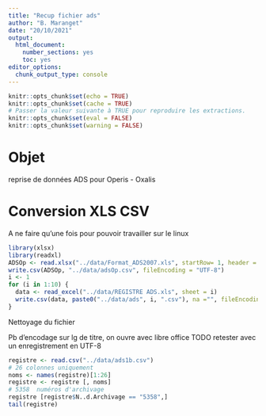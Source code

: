 ```yaml
---
title: "Recup fichier ads"
author: "B. Maranget"
date: "20/10/2021"
output: 
  html_document: 
    number_sections: yes
    toc: yes
editor_options: 
  chunk_output_type: console
---
```



```r
knitr::opts_chunk$set(echo = TRUE)
knitr::opts_chunk$set(cache = TRUE)
# Passer la valeur suivante à TRUE pour reproduire les extractions.
knitr::opts_chunk$set(eval = FALSE)
knitr::opts_chunk$set(warning = FALSE)
```


# Objet

reprise de données ADS pour Operis - Oxalis


# Conversion XLS CSV

A ne faire qu'une fois pour pouvoir travailler sur le linux

```r
library(xlsx)
library(readxl)
ADSOp <- read.xlsx("../data/Format_ADS2007.xls", startRow= 1, header = TRUE,sheetIndex = 1, encoding = "UTF-8")
write.csv(ADSOp, "../data/adsOp.csv", fileEncoding = "UTF-8")
i <- 1
for (i in 1:10) {
  data <- read_excel("../data/REGISTRE ADS.xls", sheet = i)
  write.csv(data, paste0("../data/ads", i, ".csv"), na ="", fileEncoding = "UTF-8")
}
```

Nettoyage du fichier 

Pb d'encodage sur lg de titre, on ouvre avec libre office
TODO retester avec un enregistrement en UTF-8

```r
registre <- read.csv("../data/ads1b.csv")
# 26 colonnes uniquement
noms <- names(registre)[1:26]
registre <- registre [, noms]
# 5358  numéros d'archivage
registre [registre$N..d.Archivage == "5358",]
tail(registre)
```



